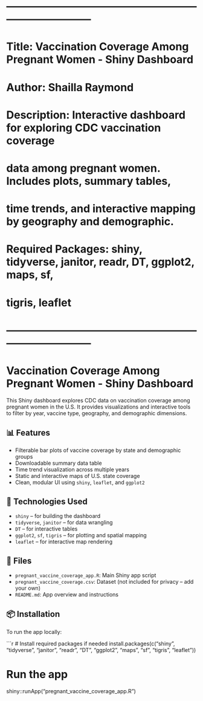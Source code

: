 # ------------------------------------------------------------------------------
# Title: Vaccination Coverage Among Pregnant Women - Shiny Dashboard
# Author: Shailla Raymond
# Description: Interactive dashboard for exploring CDC vaccination coverage 
#              data among pregnant women. Includes plots, summary tables, 
#              time trends, and interactive mapping by geography and demographic.
# 
# Required Packages: shiny, tidyverse, janitor, readr, DT, ggplot2, maps, sf, 
#                    tigris, leaflet
# ------------------------------------------------------------------------------

# Vaccination Coverage Among Pregnant Women - Shiny Dashboard

This Shiny dashboard explores CDC data on vaccination coverage among pregnant women in the U.S. It provides visualizations and interactive tools to filter by year, vaccine type, geography, and demographic dimensions.

## 📊 Features

- Filterable bar plots of vaccine coverage by state and demographic groups
- Downloadable summary data table
- Time trend visualization across multiple years
- Static and interactive maps of U.S. state coverage
- Clean, modular UI using `shiny`, `leaflet`, and `ggplot2`

## 🧰 Technologies Used

- `shiny` – for building the dashboard
- `tidyverse`, `janitor` – for data wrangling
- `DT` – for interactive tables
- `ggplot2`, `sf`, `tigris` – for plotting and spatial mapping
- `leaflet` – for interactive map rendering

## 📂 Files

- `pregnant_vaccine_coverage_app.R`: Main Shiny app script
- `pregnant_vaccine_coverage.csv`: Dataset (not included for privacy – add your own)
- `README.md`: App overview and instructions

## 📦 Installation

To run the app locally:

```r
# Install required packages if needed
install.packages(c("shiny", "tidyverse", "janitor", "readr", "DT", "ggplot2", "maps", "sf", "tigris", "leaflet"))

# Run the app
shiny::runApp("pregnant_vaccine_coverage_app.R")




